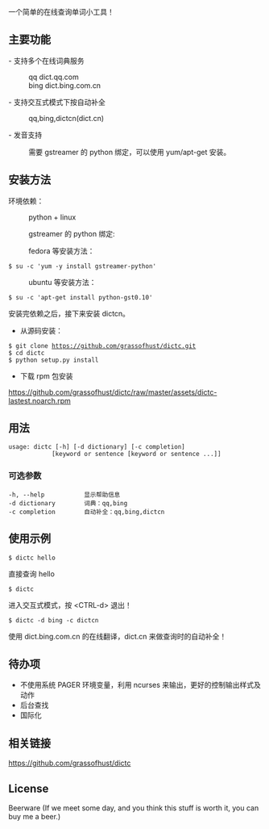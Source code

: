 一个简单的在线查询单词小工具！

== 主要功能 ==
- 支持多个在线词典服务
:qq    dict.qq.com
:bing  dict.bing.com.cn
- 支持交互式模式下按<Tab>自动补全
:qq,bing,dictcn(dict.cn)
- 发音支持
:需要 gstreamer 的 python 绑定，可以使用 yum/apt-get 安装。

== 安装方法 ==

环境依赖：

:python + linux

:gstreamer 的 python 绑定:

:fedora 等安装方法：
 $ su -c 'yum -y install gstreamer-python'
:ubuntu 等安装方法：
 $ su -c 'apt-get install python-gst0.10'

安装完依赖之后，接下来安装 dictcn。

* 从源码安装：
 $ git clone https://github.com/grassofhust/dictc.git
 $ cd dictc
 $ python setup.py install

* 下载 rpm 包安装
https://github.com/grassofhust/dictc/raw/master/assets/dictc-lastest.noarch.rpm

== 用法 ==

 usage: dictc [-h] [-d dictionary] [-c completion]
             [keyword or sentence [keyword or sentence ...]]

=== 可选参数 ===

 -h, --help           显示帮助信息
 -d dictionary        词典：qq,bing
 -c completion        自动补全：qq,bing,dictcn

== 使用示例 ==

 $ dictc hello
直接查询 hello

 $ dictc
进入交互式模式，按 &lt;CTRL-d&gt; 退出！

 $ dictc -d bing -c dictcn
使用 dict.bing.com.cn 的在线翻译，dict.cn 来做查询时的自动补全！
== 待办项 ==

* 不使用系统 PAGER 环境变量，利用 ncurses 来输出，更好的控制输出样式及动作
* 后台查找
* 国际化

== 相关链接 ==

https://github.com/grassofhust/dictc

== License ==

Beerware (If we meet some day, and you think this stuff is worth it, you can buy me a beer.)

